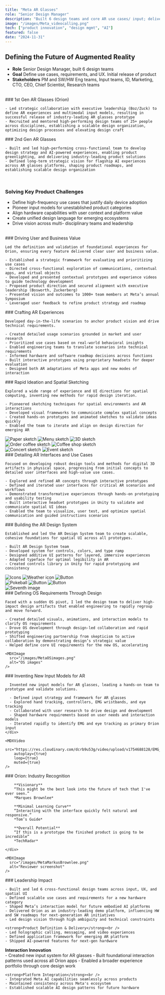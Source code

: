 ```yaml
---
title: "Meta AR Glasses"
role: "Senior Design Manager"
description: "Built 6 design teams and core AR use cases/ input; delivered industry-leading Orion demo."
image: "/images/Meta_videocalling.png"
tech: ["product innovation", "design mgmt", "AI"]
featured: false
date: "2024-11-31"
---
```


## Defining the Future of Augmented Reality

- **Role** Senior Design Manager, built 6 design teams
- **Goal** Define use cases, requirements, and UX. Initial release of product
- **Stakeholders** PM and SW/HW Eng teams, Input teams, ID, Marketing, CTO, CEO, Chief Scientist, Research teams
<br />
<ImageGallery>
  <div>
    ### 1st Gen AR Glasses (Orion)

    - Led strategic collaboration with executive leadership (Boz/Zuck) to define AR experiences and multimodal input models, resulting in successful release of industry-leading AR glasses prototype
    - Recruited and mentored high-performing design teams of 25+ people across disciplines, establishing a scalable design organization, optimizing design processes and elevating design craft

  </div>
  <div>
    ### 2nd Gen AR Glasses

    - Built and led high-performing cross-functional team to develop design strategy and AI-powered experiences, enabling product greenlighting, and delivering industry-leading product solutions
    - Defined long-term strategic vision for flagship AI experiences across AR glasses platforms, shaping product roadmaps, and establishing scalable design organization

  </div>
</ImageGallery>

  <ProtectedContent
    type="video"
    protectedSrc="https://res.cloudinary.com/dcrb9u53g/video/upload/v1754688164/Meta_HomeAgainPublicEdit_ykn2ve.mp4"
    placeholderSrc="/images/Meta_1_HomeAgain_1112180.png"
    alt="Video"
    caption="One of the outcomes was a day-in-the-life video that continued to inspire the product team for years (clips from video shown)."
  />
<br />

### Solving Key Product Challenges

- Define high-frequency use cases that justify daily device adoption
- Pioneer input models for unestablished product categories
- Align hardware capabilities with user context and platform value
- Create unified design language for emerging ecosystems
- Drive vision across multi- disciplinary teams and leadership
<br />

<ImageGallery>
  <div>
    ### Driving User and Business Value

    Led the definition and validation of foundational experiences for Orion, ensuring every feature delivered clear user and business value.

    - Established a strategic framework for evaluating and prioritizing use cases
    - Directed cross-functional exploration of communications, contextual apps, and virtual objects
    - Developed and presented contextual prototypes and experience videos to guide technology development
    - Proposed product direction and secured alignment with executive leadership (Bosworth, Zuckerberg)
    - Presented vision and outcomes to 1000+ team members at Meta’s annual Symposium
    - Leveraged user feedback to refine product strategy and roadmap
  </div>
  <div>
    <MDXImage
      src="/images/MetaUseCasesSchema.png"
      alt="Scenario overview"
    />
    <MDXImage
      src="/images/MetaScenarios.png"
      alt="Scenario overview"
    />
  </div>

</ImageGallery>

<ImageGallery>
  <div>
    ### Crafting AR Experiences

    Developed day-in-the-life scenarios to anchor product vision and drive technical requirements.

    - Created detailed usage scenarios grounded in market and user research
    - Prioritized use cases based on real-world behavioral insights
    - Enabled engineering teams to translate scenarios into technical requirements
    - Informed hardware and software roadmap decisions across functions
    - Built interactive prototypes using proprietary headsets for deeper evaluation
    - Designed both AR adaptations of Meta apps and new modes of interaction
  </div>
  <div>
    <MDXImage
      src="/images/MetaDayOfUse.png"
      alt="Scenario overview"
    />
  </div>
</ImageGallery>

<ImageGallery>
  <div>
    ### Rapid Ideation and Spatial Sketching

    Explored a wide range of experience and UI directions for spatial computing, inventing new methods for rapid design iteration.

    - Pioneered sketching techniques for spatial environments and AR interactions
    - Developed visual frameworks to communicate complex spatial concepts
    - Created hands-on prototypes and animated sketches to validate ideas quickly
    - Enabled the team to iterate and align on design direction for emerging AR

  </div>

  <div>
    <div className="grid grid-cols-3 gap-4 mb-4">
      <img src="/images/MetaPaperPaul.webp" alt="Paper sketch" className="w-full h-auto rounded-lg" />
      <img src="/images/MetaTableButtons.gif" alt="Menu sketch" className="w-full h-auto rounded-lg" />
      <img src="/images/MetaSidetable.gif" alt="3D sketch" className="w-full h-auto rounded-lg" />
    </div>
    <div className="grid grid-cols-2 gap-4 mb-4">
      <img src="/images/MetaAW-order_5s.webp" alt="Order coffee sketch" className="w-full h-auto rounded-lg" />
      <img src="/images/MetaAW-Starbucks_5s.webp" alt="Coffee shop sketch" className="w-full h-auto rounded-lg" />
    </div>
    <div className="grid grid-cols-2 gap-4 mb-4">
      <img src="/images/MetaAW-concert_5s.gif" alt="Concert sketch" className="w-full h-auto rounded-lg" />
      <img src="/images/MetaAW-event_5s.webp" alt="Event sketch" className="w-full h-auto rounded-lg" />
    </div>
  </div>

</ImageGallery>

<ImageGallery>
  <div>
    ### Detailing AR Interfaces and Use Cases

    Focused on developing robust design tools and methods for digital 3D artifacts in physical space, progressing from initial concepts to detailed user interfaces and high-value use cases.

    - Explored and refined AR concepts through interactive prototypes
    - Defined and iterated user interfaces for critical AR scenarios and workflows
    - Demonstrated transformative experiences through hands-on prototyping and usability testing
    - Built interactive headset prototypes in Unity to validate and communicate spatial UI ideas
    - Enabled the team to visualize, user test, and optimize spatial communication and guided instructions scenarios
  </div>

  <div>
    <MDXImage
      src="/images/MetaCupAnimation.webp"
      alt="Cup animation"
    />

  <MDXImage src="/images/MetaCounterAnimation.webp" alt="Counter animation" />

  <MDXImage
    src="/images/MetaDoorAnimation.webp"
    alt="Door animation"
  />
  </div>

</ImageGallery>

<ImageGallery>
  <div>
    ### Building the AR Design System

    Established and led the AR Design System team to create scalable, cohesive foundations for spatial UI across all prototypes.

    - Built AR Design System team
    - Developed system for controls, colors, and type ramp
    - Designed additive UI patterns for layered, immersive experiences
    - Adapted typeface for optimal legibility in AR
    - Created controls library in Unity for rapid prototyping and consistency
  </div>

  <div>
    <div className="grid grid-cols-3 gap-4 mb-4">
      <img src="/images/MetaIcons.gif" alt="Icons" className="w-full h-auto rounded-lg" />
      <img src="/images/MetaColorcube.webp" alt="Weather icon" className="w-full h-auto rounded-lg" />
      <img src="/images/MetaDepth.gif" alt="Button" className="w-full h-auto rounded-lg" />
    </div>
    <div className="grid grid-cols-3 gap-4 mb-4">
      <img src="/images/MetaPokemon.webp" alt="Pokeball" className="w-full h-auto rounded-lg" />
      <img src="/images/MetaButtonJames.gif" alt="Button" className="w-full h-auto rounded-lg" />
      <img src="/images/MetaButtonPeek.gif" alt="Button" className="w-full h-auto rounded-lg" />
    </div>
    <div>
      <img src="/images/MetadesignSystem.png" alt="Seventh image" className="w-full h-auto rounded-lg" />
    </div>
  </div>

</ImageGallery>

<ImageGallery>
  <div>
    ### Defining OS Requirements Through Design

    Faced with a sudden OS pivot, I led the design team to deliver high-impact design artifacts that enabled engineering to rapidly regroup and move forward.

    - Created detailed visuals, animations, and interaction models to clarify OS requirements
    - Drove OS development through design-led collaboration and rapid prototyping
    - Shifted engineering partnership from skepticism to active collaboration by demonstrating design’s strategic value
    - Helped define core UI requirements for the new OS, accelerating
  </div>

    <MDXImage
      src="/images/MetaOSimages.png"
      alt="OS images"
    />

</ImageGallery>

<ImageGallery>
    <div>
      ### Inventing New Input Models for AR  

      Invented new input models for AR glasses, leading a hands-on team to prototype and validate solutions.

      - Defined input strategy and framework for AR glasses
      - Explored hand tracking, controllers, EMG wristbands, and eye tracking
      - Collaborated with user research to drive design and development
      - Shaped hardware requirements based on user needs and interaction models
      - Iterated rapidly to identify EMG and eye tracking as primary Orion input
    </div>

    <MDXVideo
        src="https://res.cloudinary.com/dcrb9u53g/video/upload/v1754688128/EMG_Boz_gnwnfn.mp4"
        autoplay={true}
        loop={true}
        muted={true}
    />
</ImageGallery>

<ImageGallery>
    <div>
        ### Orion: Industry Recognition

        **Visionary**  
        “This might be the best look into the future of tech that I've ever seen.”  
        *Marques Brownlee*  

        **Minimal Learning Curve**  
        “Interacting with the interface quickly felt natural and responsive.”  
        *Tom’s Guide*  

        **Overall Potential**  
        “If this is a prototype the finished product is going to be incredible”  
        *TechRadar*  

    </div>

    <MDXImage
      src="/images/MetaMarkusBrownlee.png"
      alt="Reviewer screenshot"
    />
</ImageGallery>

<ImageGallery>
  <div className="[&_*_ul]:mt-0">
    ### Leadership Impact

    - Built and led 6 cross-functional design teams across input, UX, and spatial UI
    - Defined scalable use cases and requirements for a new hardware category
    - Shaped Meta’s interaction model for future embodied AI platforms
    - Delivered Orion as an industry-leading demo platform, influencing HW and SW roadmaps for next-generation AR initiatives
    - Led design vision through high ambiguity and technical constraints

    <strong>Product Definition & Delivery</strong><br />
    - Led holographic calling, messaging, and video experiences
    - Defined application framework for emerging AR platform
    - Shipped AI-powered features for next-gen hardware

   <strong>Interaction Innovation</strong><br />
    - Created new input system for AR glasses
    - Built foundational interaction patterns used across all Orion apps
    - Enabled a broader experience portfolio through core design work

    <strong>Platform Integration</strong><br />
    - Integrated Meta AI capabilities seamlessly across products
    - Maintained consistency across Meta's ecosystem
    - Established scalable AI design patterns for future hardware
  </div>

  <MDXImage
    src="/images/MetaOrionWomanScreens.webp"
    alt="Scenario overview"
  />
</ImageGallery>